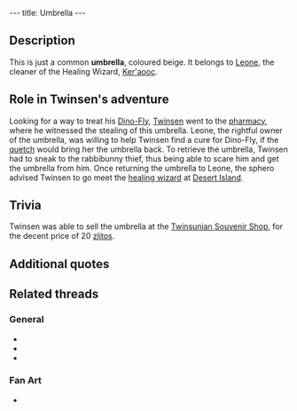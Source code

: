 ---
title: Umbrella
---

{{twinsunica import}}{{Infobox Item
 |image=Umbrella.png
 |type=quest
 |critical=no
 |magical=no
 |unique=yes
 |lba1=
 |lba2=yes
 |upgrades=no
 |rowposition=5
 |columnposition=3
 |effect=none
 |effectamount=
 |purpose=
 |combattype=none
 |powerlevel=none
 |rate=none
 |range=none
 |damage=none
}}
{{Quote
 |quote=This umbrella belongs to a pharmacy customer.
 |character=Official description}}

==Description==
This is just a common '''umbrella''', coloured beige. It belongs to [[Leone]], the cleaner of the Healing Wizard, [[Ker'aooc]].

==Role in Twinsen's adventure==
Looking for a way to treat his [[Dino-Fly]], [[Twinsen]] went to the [[pharmacy]], where he witnessed the stealing of this umbrella. Leone, the rightful owner of the umbrella, was willing to help Twinsen find a cure for Dino-Fly, if the [[quetch]] would bring her the umbrella back. To retrieve the umbrella, Twinsen had to sneak to the rabbibunny thief, thus being able to scare him and get the umbrella from him. Once returning the umbrella to Leone, the sphero advised Twinsen to go meet the [[Ker'aooc|healing wizard]] at [[Desert Island]].

==Trivia==
Twinsen was able to sell the umbrella at the [[Twinsunian Souvenir Shop]], for the decent price of 20 [[zlito]]s.

==Additional quotes==
{{Quote
 |quote=Here's the deal. I will tell you how to treat your Dino-Fly, if you would bring back my umbrella. Use your smarts but remember that, in life, haste makes waste...
 |character=Leone}}
{{Quote
 |quote=The umbrella please.
 |character=Twinsen}}
{{Quote
 |quote=But that's my umb...Oh<nowiki>!!!</nowiki> excuse me...I thought it was mine. Boohooo, I'm so embarrassed...I keep making mistakes.
 |character=Umbrella thief}}
{{Quote
 |quote=You just found the customer's umbrella.
 |character=When Twinsen received the umbrella}}

==Related threads==
===General===
* {{thread|id=7656|title=An umbrella??}}
* {{thread|id=5906|title=Another strange quote}}
* {{thread|id=155|title=Twinsun - a happy jolly place? I THINK NOT}}

===Fan Art===
* {{post|id=112171|title=Lba3}}